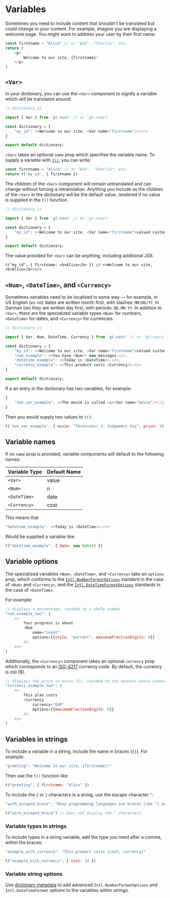 # Variables

Sometimes you need to include content that shouldn't be translated but could change in your content. 
For example, imagine you are displaying a welcome page. You might want to address your user by their first name:

```javascript
const firstname = "Alice" // or "Bob", "Charlie", etc.
return (
    <p>
        Welcome to our site, {firstname}!
    </p>
)
```

## `<Var>` 

In your dictionary, you can use the `<Var>` component to signify a variable which will be translated around.

```javascript copy
// dictionary.js

import { Var } from 'gt-next' // or 'gt-react'

const dictionary = {
    "my_id": <>Welcome to our site, <Var name="firstname"/>!</>
}

export default dictionary;
```

`<Var>` takes an optional `name` prop which specifies the variable name. To supply a variable with [`t()`](/gt-next), you can write:

```javascript copy
const firstname = "Alice" // or "Bob", "Charlie", etc.
return t('my_id', { firstname })
```

The children of the `<Var>` component will remain untranslated and can change without forcing a retranslation. Anything you include as the children of the `<Var>` in the dictionary will be the default value, rendered if no value is supplied in the `t()` function.


```javascript copy
// dictionary.js

import { Var } from 'gt-next' // or 'gt-react'

const dictionary = {
    "my_id": <>Welcome to our site, <Var name="firstname">valued customer!</Var>!</>
}

export default dictionary;
```

The value provided for `<Var>` can be anything, including additional JSX:

```
t("my_id", { firstname: <b>Alice</b> }) // <>Welcome to our site, <b>Alice</b>!</>
```

## `<Num>`, `<DateTime>`, and `<Currency>`

Sometimes variables need to be localized in some way — for example, in US English (`en-US`) dates are written month first, with slashes: `MM/DD/YY`. In German (`de`) they are written day first, with periods: `DD.MM.YY`. In addition to `<Var>`, there are the specialized variable types `<Num>` for numbers, `<DateTime>` for dates, and `<Currency>` for currencies.

```javascript copy
// dictionary.js

import { Var, Num, DateTime, Currency } from 'gt-next' // or 'gt-react'

const dictionary = {
    "my_id": <>Welcome to our site, <Var name="firstname">valued customer!</Var>!</>,
    "num_example": <>You have <Num/> new messages.</>,
    "datetime_example": <>Today is <DateTime/>.</>,
    "currency_example": <>This product costs <Currency/>.</>
}

export default dictionary;
```

If a an entry in the dictionary has two variables, for example:

```js
{ 
    "two_var_example": <>The movie is called <i><Var name="movie"/></i> and a ticket costs <Currency name="price"/>.</> 
}
```

Then you would supply two values to `t()`:

```js
t('two_var_example', { movie: "Terminator 2: Judgement Day", price: 10 })
```

## Variable names

If no `name` prop is provided, variable components will default to the following names:

| Variable Type | Default Name |
|----------------|--------------|
| `<Var>`            | value        |
| `<Num>`           | n            |
| `<DateTime>`       | date         |
| `<Currency>`     | cost         |

This means that

```javascript
"datetime_example": <>Today is <DateTime/>.</>
```

Would be supplied a variable like:

```javascript
t("datetime_example", { date: new Date() })
```

## Variable options

The specialized variables `<Num>`, `<DateTime>`, and `<Currency>` take an `options` prop, which conforms to
the [`Intl.NumberFormatOptions`](https://developer.mozilla.org/en-US/docs/Web/JavaScript/Reference/Global_Objects/Intl/NumberFormat) standard in the case of `<Num>` and `<Currency>`, and the [`Intl.DateTimeFormatOptions`](https://developer.mozilla.org/en-US/docs/Web/JavaScript/Reference/Global_Objects/Intl/DateTimeFormat/DateTimeFormat) standards in the case of `<DateTime>`.

For example:

```js copy
// displays a percentage, rounded to a whole number
"num_example_two": (
    <>
        Your progress is about 
        <Num 
            name="count" 
            options={{style: "percent", maximumFractionDigits: 0}}
        />.
    </>
)
```

Additionally, the `<Currency>` component takes an optional `currency` prop which corresponds to an [ISO-4217](https://en.wikipedia.org/wiki/ISO_4217) currency code. 
By default, the currency is `USD` ($).

```js copy
// displays the price in euros (€), rounded to the nearest whole number
"currency_example_two": (
    <>
        This plan costs
        <Currency 
            currency="EUR"
            options={{maximumFractionDigits: 0}}
        />.
    </>
)
```

## Variables in strings

To include a variable in a string, include the name in braces (`{}`).
For example:

```js
"greeting": "Welcome to our site, {firstname}!"
```

Then use the `t()` function like:

```js
t("greeting", { firstname: "Alice" })
```

To include the `{` or `}` characters in a string, use the escape character `^`:

```js
"with_escaped_brace": "Many programming languages use braces like ^{ and ^}"
```

```js
t("with_escaped_brace") // Does not display the ^ characters
```

### Variable types in strings

To include types in a string variable, add the type you need after a comma, within the braces:

```js
"example_with_currency": "This product costs {cost, currency}"
```

```js
t("example_with_currency", { cost: 10 })
```

### Variable string options

Use [dictionary metadata](/dictionaries#metadata) to add advanced `Intl.NumberFormatOptions` and `Intl.DateTimeFormat` options to the variables within strings.